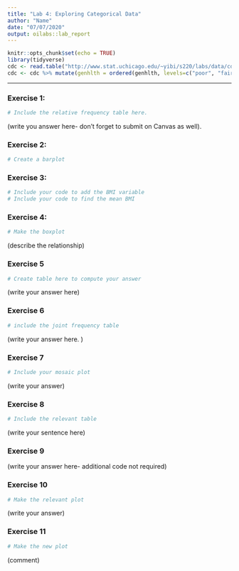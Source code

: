 ```yaml
---
title: "Lab 4: Exploring Categorical Data"
author: "Name"
date: "07/07/2020"
output: oilabs::lab_report
---
```


```r
knitr::opts_chunk$set(echo = TRUE)
library(tidyverse)
cdc <- read.table("http://www.stat.uchicago.edu/~yibi/s220/labs/data/cdc.dat", header=TRUE)
cdc <- cdc %>% mutate(genhlth = ordered(genhlth, levels=c("poor", "fair", "good", "very good", "excellent"))) 
```

* * *

### Exercise 1: 

```r
# Include the relative frequency table here. 
```

(write you answer here- don't forget to submit on Canvas as well).

### Exercise 2:

```r
# Create a barplot
```


### Exercise 3:

```r
# Include your code to add the BMI variable
# Include your code to find the mean BMI
```

### Exercise 4:

```r
# Make the boxplot
```

(describe the relationship)

### Exercise 5

```r
# Create table here to compute your answer
```

(write your answer here)

### Exercise 6

```r
# include the joint frequency table
```

(write your answer here. )

### Exercise 7

```r
# Include your mosaic plot
```
(write your answer)

### Exercise 8

```r
# Include the relevant table
```
(write your sentence here)

### Exercise 9

(write your answer here- additional code not required)

### Exercise 10

```r
# Make the relevant plot
```
(write your answer)


### Exercise 11

```r
# Make the new plot
```
 (comment)


